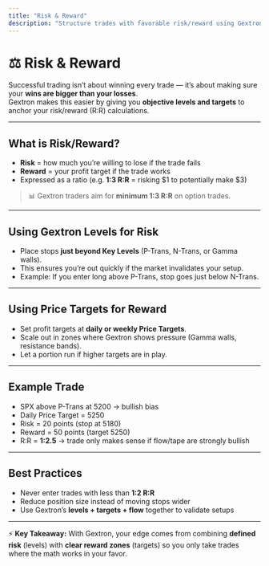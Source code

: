 ```yaml
---
title: "Risk & Reward"
description: "Structure trades with favorable risk/reward using Gextron’s levels and targets."
---
```


# ⚖️ Risk & Reward

Successful trading isn’t about winning every trade — it’s about making sure your **wins are bigger than your losses**.  
Gextron makes this easier by giving you **objective levels and targets** to anchor your risk/reward (R:R) calculations.

---

## What is Risk/Reward?
- **Risk** = how much you’re willing to lose if the trade fails  
- **Reward** = your profit target if the trade works  
- Expressed as a ratio (e.g. **1:3 R:R** = risking $1 to potentially make $3)  

> 📊 Gextron traders aim for **minimum 1:3 R:R** on option trades.

---

## Using Gextron Levels for Risk
- Place stops **just beyond Key Levels** (P-Trans, N-Trans, or Gamma walls).  
- This ensures you’re out quickly if the market invalidates your setup.  
- Example: If you enter long above P-Trans, stop goes just below N-Trans.  

---

## Using Price Targets for Reward
- Set profit targets at **daily or weekly Price Targets**.  
- Scale out in zones where Gextron shows pressure (Gamma walls, resistance bands).  
- Let a portion run if higher targets are in play.  

---

## Example Trade
- SPX above P-Trans at 5200 → bullish bias  
- Daily Price Target = 5250  
- Risk = 20 points (stop at 5180)  
- Reward = 50 points (target 5250)  
- R:R = **1:2.5** → trade only makes sense if flow/tape are strongly bullish  

---

## Best Practices
- Never enter trades with less than **1:2 R:R**  
- Reduce position size instead of moving stops wider  
- Use Gextron’s **levels + targets + flow** together to validate setups  

---

⚡ **Key Takeaway:** With Gextron, your edge comes from combining **defined risk** (levels) with **clear reward zones** (targets) so you only take trades where the math works in your favor.
